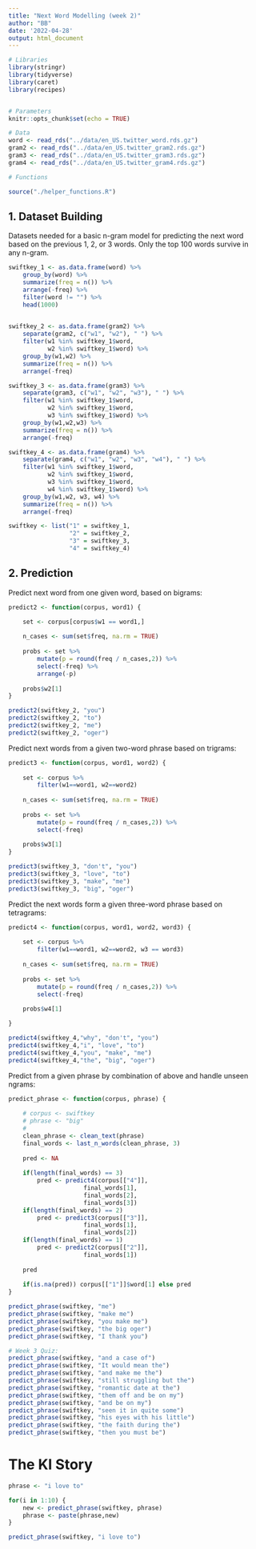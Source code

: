 ```yaml
---
title: "Next Word Modelling (week 2)"
author: "BB"
date: '2022-04-28'
output: html_document
---
```


```r
# Libraries
library(stringr)
library(tidyverse)
library(caret)
library(recipes)


# Parameters
knitr::opts_chunk$set(echo = TRUE)

# Data 
word <- read_rds("../data/en_US.twitter_word.rds.gz")
gram2 <- read_rds("../data/en_US.twitter_gram2.rds.gz")
gram3 <- read_rds("../data/en_US.twitter_gram3.rds.gz")
gram4 <- read_rds("../data/en_US.twitter_gram4.rds.gz")

# Functions

source("./helper_functions.R")


```

## 1. Dataset Building

Datasets needed for a basic n-gram model for predicting the next word based on the previous 1, 2, or 3 words. Only the top 100 words survive in any n-gram.

```r

swiftkey_1 <- as.data.frame(word) %>% 
    group_by(word) %>% 
    summarize(freq = n()) %>% 
    arrange(-freq) %>% 
    filter(word != "") %>%
    head(1000)
    

swiftkey_2 <- as.data.frame(gram2) %>% 
    separate(gram2, c("w1", "w2"), " ") %>% 
    filter(w1 %in% swiftkey_1$word,
           w2 %in% swiftkey_1$word) %>% 
    group_by(w1,w2) %>% 
    summarize(freq = n()) %>% 
    arrange(-freq)

swiftkey_3 <- as.data.frame(gram3) %>% 
    separate(gram3, c("w1", "w2", "w3"), " ") %>% 
    filter(w1 %in% swiftkey_1$word,
           w2 %in% swiftkey_1$word,
           w3 %in% swiftkey_1$word) %>% 
    group_by(w1,w2,w3) %>% 
    summarize(freq = n()) %>% 
    arrange(-freq)

swiftkey_4 <- as.data.frame(gram4) %>% 
    separate(gram4, c("w1", "w2", "w3", "w4"), " ") %>% 
    filter(w1 %in% swiftkey_1$word,
           w2 %in% swiftkey_1$word,
           w3 %in% swiftkey_1$word,
           w4 %in% swiftkey_1$word) %>% 
    group_by(w1,w2, w3, w4) %>% 
    summarize(freq = n()) %>% 
    arrange(-freq)

swiftkey <- list("1" = swiftkey_1,
                 "2" = swiftkey_2,
                 "3" = swiftkey_3,
                 "4" = swiftkey_4)


```


## 2. Prediction

Predict next word from one given word, based on bigrams:

```r

predict2 <- function(corpus, word1) {

    set <- corpus[corpus$w1 == word1,]
    
    n_cases <- sum(set$freq, na.rm = TRUE)
    
    probs <- set %>% 
        mutate(p = round(freq / n_cases,2)) %>% 
        select(-freq) %>% 
        arrange(-p)
    
    probs$w2[1]
}

predict2(swiftkey_2, "you")
predict2(swiftkey_2, "to")
predict2(swiftkey_2, "me")
predict2(swiftkey_2, "oger")


```

Predict next words from a given two-word phrase based on trigrams:

```r

predict3 <- function(corpus, word1, word2) {
    
    set <- corpus %>% 
        filter(w1==word1, w2==word2)
    
    n_cases <- sum(set$freq, na.rm = TRUE)
    
    probs <- set %>% 
        mutate(p = round(freq / n_cases,2)) %>% 
        select(-freq)
    
    probs$w3[1]
}

predict3(swiftkey_3, "don't", "you")
predict3(swiftkey_3, "love", "to")
predict3(swiftkey_3, "make", "me")
predict3(swiftkey_3, "big", "oger")


```

Predict the next words form a given three-word phrase based on tetragrams:

```r

predict4 <- function(corpus, word1, word2, word3) {
    
    set <- corpus %>% 
        filter(w1==word1, w2==word2, w3 == word3)
    
    n_cases <- sum(set$freq, na.rm = TRUE)
    
    probs <- set %>% 
        mutate(p = round(freq / n_cases,2)) %>% 
        select(-freq)
    
    probs$w4[1]

}

predict4(swiftkey_4,"why", "don't", "you")
predict4(swiftkey_4,"i", "love", "to")
predict4(swiftkey_4,"you", "make", "me")
predict4(swiftkey_4,"the", "big", "oger")


```

Predict from a given phrase by combination of above and handle unseen ngrams:

```r

predict_phrase <- function(corpus, phrase) {
    
    # corpus <- swiftkey
    # phrase <- "big"
    # 
    clean_phrase <- clean_text(phrase)
    final_words <- last_n_words(clean_phrase, 3)
    
    pred <- NA
    
    if(length(final_words) == 3) 
        pred <- predict4(corpus[["4"]], 
                     final_words[1], 
                     final_words[2], 
                     final_words[3])
    if(length(final_words) == 2) 
        pred <- predict3(corpus[["3"]], 
                     final_words[1], 
                     final_words[2])
    if(length(final_words) == 1)
        pred <- predict2(corpus[["2"]], 
                     final_words[1])
    
    pred
    
    if(is.na(pred)) corpus[["1"]]$word[1] else pred
}

predict_phrase(swiftkey, "me")
predict_phrase(swiftkey, "make me")
predict_phrase(swiftkey, "you make me")
predict_phrase(swiftkey, "the big oger")
predict_phrase(swiftkey, "I thank you")

# Week 3 Quiz:
predict_phrase(swiftkey, "and a case of")
predict_phrase(swiftkey, "It would mean the")
predict_phrase(swiftkey, "and make me the")
predict_phrase(swiftkey, "still struggling but the")
predict_phrase(swiftkey, "romantic date at the")
predict_phrase(swiftkey, "them off and be on my")
predict_phrase(swiftkey, "and be on my")
predict_phrase(swiftkey, "seen it in quite some")
predict_phrase(swiftkey, "his eyes with his little")
predict_phrase(swiftkey, "the faith during the")
predict_phrase(swiftkey, "then you must be")

```

# The KI Story

```r

phrase <- "i love to"

for(i in 1:10) {
    new <- predict_phrase(swiftkey, phrase)
    phrase <- paste(phrase,new)
}

predict_phrase(swiftkey, "i love to")

```

